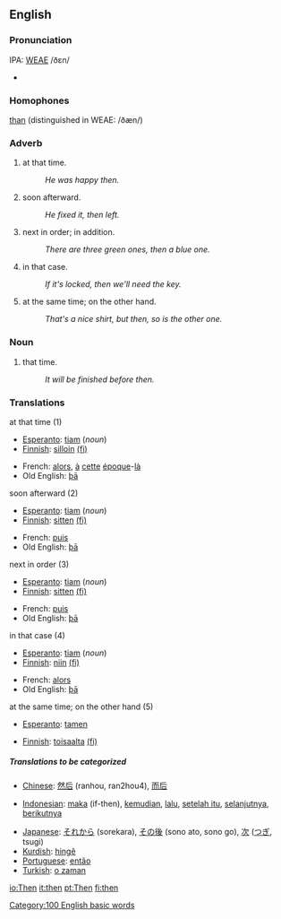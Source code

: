 ==English==

{{rank|like|little|now|78|then|A|should|can}}

===Pronunciation===
IPA: [[WEAE]] /ðɛn/
*{{audio|en-us-then.ogg|Audio (US)}}

===Homophones===
[[than]] (distinguished in WEAE: /ðæn/)

===Adverb===
#at that time.
#:''He was happy then.''
#soon afterward.
#:''He fixed it, then left.''
#next in order; in addition.
#:''There are three green ones, then a blue one.''
#in that case.
#:''If it's locked, then we'll need the key.''
#at the same time; on the other hand.
#:''That's a nice shirt, but then, so is the other one.''

===Noun===
#that time.
#:''It will be finished before then.''

=== Translations ===
;at that time (1)
{{top}}
*[[Esperanto]]: [[tiam]] (''noun'')
*[[Finnish]]: [[silloin]] [[:fi:silloin|(fi)]]
{{mid}}
*French: [[alors]], [[à]] [[cette]] [[époque]]-[[là]]
*Old English: [[þa|þā]]
{{bottom}}

;soon afterward (2)
{{top}}
*[[Esperanto]]: [[tiam]] (''noun'')
*[[Finnish]]: [[sitten]] [[:fi:sitten|(fi)]]
{{mid}}
*French: [[puis]]
*Old English: [[þa|þā]]
{{bottom}}

;next in order (3)
{{top}}
*[[Esperanto]]: [[tiam]] (''noun'')
*[[Finnish]]: [[sitten]] [[:fi:sitten|(fi)]]
{{mid}}
*French: [[puis]]
*Old English: [[þa|þā]]
{{bottom}}

;in that case (4)
{{top}}
*[[Esperanto]]: [[tiam]] (''noun'')
*[[Finnish]]: [[niin]] [[:fi:niin|(fi)]]
{{mid}}
*French: [[alors]]
*Old English: [[þa|þā]]
{{bottom}}

;at the same time; on the other hand (5)
{{top}}
*[[Esperanto]]: [[tamen]]
{{mid}}
*[[Finnish]]: [[toisaalta]] [[:fi:toisaalta|(fi)]]
{{bottom}}

=====Translations to be categorized=====
{{checktrans}}
{{top}}
*[[Chinese]]: [[然后]] (ranhou, ran2hou4), [[而后]]

*[[Indonesian]]: [[maka]] (if-then), [[kemudian]], [[lalu]], [[setelah itu]], [[selanjutnya]], [[berikutnya]]
{{mid}}
*[[Japanese]]: [[それから]] (sorekara), [[その後]] (sono ato, sono go), [[次]] ([[つぎ]], tsugi)
*[[Kurdish]]: [[hingê]]
*[[Portuguese]]: [[então]]
*[[Turkish]]: [[o zaman]]
{{bottom}}

[[Category:100 English basic words]]

[[io:Then]]
[[it:then]]
[[pt:Then]]
[[fi:then]]